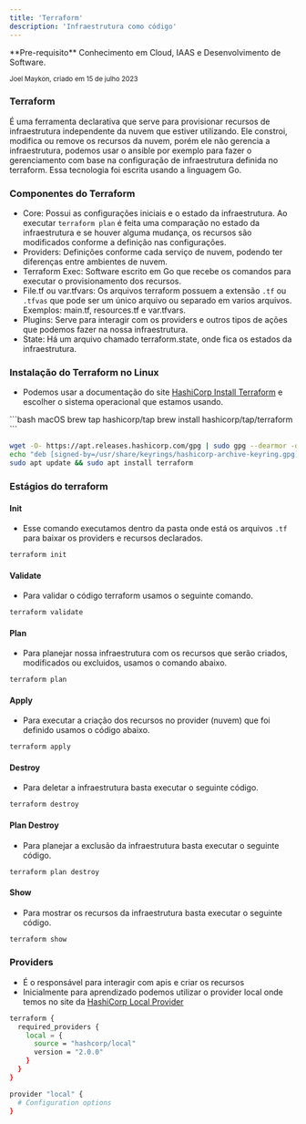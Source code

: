```yaml
---
title: 'Terraform'
description: 'Infraestrutura como código'
---
```


<Info>
  **Pre-requisito** Conhecimento em Cloud, IAAS e Desenvolvimento de Software.
</Info>

<sub>Joel Maykon, criado em 15 de julho 2023</sub>

### Terraform
É uma ferramenta declarativa que serve para provisionar recursos de infraestrutura independente da nuvem que estiver utilizando.
Ele constroi, modifica ou remove os recursos da nuvem, porém ele não gerencia a infraestrutura, podemos usar o ansible por exemplo para
fazer o gerenciamento com base na configuração de infraestrutura definida no terraform. Essa tecnologia foi escrita usando a linguagem Go.

### Componentes do Terraform
- Core: Possui as configurações iniciais e o estado da infraestrutura. Ao executar `terraform plan` é feita uma comparação no estado da
infraestrutura e se houver alguma mudança, os recursos são modificados conforme a definição nas configurações.
- Providers: Definições conforme cada serviço de nuvem, podendo ter diferenças entre ambientes de nuvem.
- Terraform Exec: Software escrito em Go que recebe os comandos para executar o provisionamento dos recursos.
- File.tf ou var.tfvars: Os arquivos terraform possuem a extensão `.tf` ou `.tfvas` que pode ser um único arquivo ou separado em varios arquivos. Exemplos: main.tf,
resources.tf e var.tfvars.
- Plugins: Serve para interagir com os providers e outros tipos de ações que podemos fazer na nossa infraestrutura.
- State: Há um arquivo chamado terraform.state, onde fica os estados da infraestrutura.

### Instalação do Terraform no Linux
 - Podemos usar a documentação do site [HashiCorp Install Terraform](https://developer.hashicorp.com/terraform/downloads) e escolher o sistema operacional que estamos usando.

<CodeGroup>
```bash macOS
brew tap hashicorp/tap
brew install hashicorp/tap/terraform
```

```bash Ubuntu/Debian
wget -O- https://apt.releases.hashicorp.com/gpg | sudo gpg --dearmor -o /usr/share/keyrings/hashicorp-archive-keyring.gpg
echo "deb [signed-by=/usr/share/keyrings/hashicorp-archive-keyring.gpg] https://apt.releases.hashicorp.com $(lsb_release -cs) main" | sudo tee /etc/apt/sources.list.d/hashicorp.list
sudo apt update && sudo apt install terraform
```
</CodeGroup>

### Estágios do terraform

#### Init
- Esse comando executamos dentro da pasta onde está os arquivos `.tf` para baixar os providers e recursos declarados.

```bash ubuntu
terraform init
```

#### Validate
- Para validar o código terraform usamos o seguinte comando.

```bash ubuntu
terraform validate
```

#### Plan
- Para planejar nossa infraestrutura com os recursos que serão criados, modificados ou excluidos, usamos o comando abaixo.

```bash ubuntu
terraform plan
```
#### Apply
- Para executar a criação dos recursos no provider (nuvem) que foi definido usamos o código abaixo.

```bash ubuntu
terraform apply
```

#### Destroy
- Para deletar a infraestrutura basta executar o seguinte código.

```bash ubuntu
terraform destroy
```

#### Plan Destroy

- Para planejar a exclusão da infraestrutura basta executar o seguinte código.

```bash ubuntu
terraform plan destroy
```

#### Show

- Para mostrar os recursos da infraestrutura basta executar o seguinte código.

```bash ubuntu
terraform show
```

### Providers
- É o responsável para interagir com apis e criar os recursos
- Inicialmente para aprendizado podemos utilizar o provider local onde temos no site da [HashiCorp Local Provider](https://registry.terraform.io/providers/hashicorp/local/latest)
```bash .tf
terraform {
  required_providers {
    local = {
      source = "hashcorp/local"
      version = "2.0.0"
    }
  }
}

provider "local" {
  # Configuration options
}
```